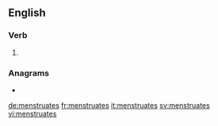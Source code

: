 {{also|menstruâtes}}
==English==

===Verb===
{{head|en|verb form}}

# {{en-third-person singular of|menstruate}}

===Anagrams===
* {{l|en|tsunameters}}

[[de:menstruates]]
[[fr:menstruates]]
[[it:menstruates]]
[[sv:menstruates]]
[[vi:menstruates]]